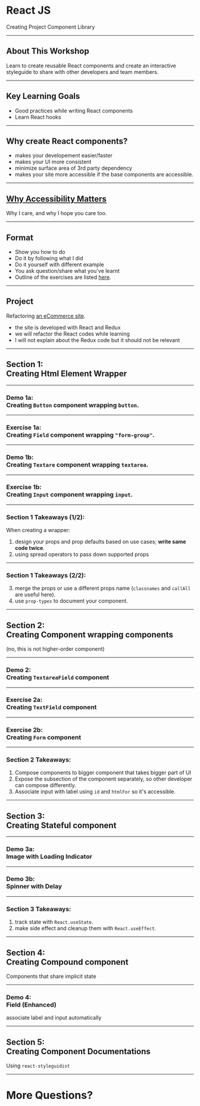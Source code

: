 
<Head>
  <title>React Component Library</title>
  <meta name="author" content="Malcolm Kee Wee Siong" />
</Head>


# React JS

Creating Project Component Library

---

## About This Workshop

Learn to create reusable React components and create an interactive styleguide to share with other developers and team members.

---

## Key Learning Goals

- Good practices while writing React components
- Learn React hooks

---

## Why create React components?

- makes your developement easier/faster
- makes your UI more consistent
- minimize surface area of 3rd party dependency
- makes your site more accessible if the base components are accessible.

---

## [Why Accessibility Matters](https://twitter.com/Microsoft/status/1090973098218668032)

Why I care, and why I hope you care too.

---

## Format

- Show you how to do
- Do it by following what I did
- Do it yourself with different example
- You ask question/share what you've learnt
- Outline of the exercises are listed [here](https://github.com/malcolm-kee/learning-react-components/blob/master/README.md).

---

## Project

Refactoring [an eCommerce site](https://react-ecomm.netlify.com/).

- the site is developed with React and Redux
- we will refactor the React codes while learning
- I will not explain about the Redux code but it should not be relevant

---


## Section 1: <br /> Creating Html Element Wrapper

---

### Demo 1a: <br />Creating `Button` component wrapping `button`.

---

### Exercise 1a: <br />Creating `Field` component wrapping `"form-group"`.

---

### Demo 1b: <br />Creating `Textare` component wrapping `textarea`.

---

### Exercise 1b: <br />Creating `Input` component wrapping `input`.

---

### Section 1 Takeaways (1/2):

When creating a wrapper:

1. design your props and prop defaults based on use cases; **write same code twice**.
2. using spread operators to pass down supported props

---

### Section 1 Takeaways (2/2):

3. merge the props or use a different props name (`classnames` and `callAll` are useful here).
4. use `prop-types` to document your component.

---


## Section 2: <br />Creating Component wrapping components

<Appear>(no, this is not higher-order component)</Appear>

---

### Demo 2: <br />Creating `TextareaField` component

---

### Exercise 2a: <br />Creating `TextField` component

---

### Exercise 2b: <br />Creating `Form` component

---

### Section 2 Takeaways:

1. Compose components to bigger component that takes bigger part of UI
1. Expose the subsection of the component separately, so other developer can compose differently.
1. Associate input with label using `id` and `htmlFor` so it's accessible.

---


## Section 3: <br />Creating Stateful component

---

### Demo 3a: <br />Image with Loading Indicator

---

### Demo 3b: <br />Spinner with Delay

---

### Section 3 Takeaways:

1. track state with `React.useState`.
2. make side effect and cleanup them with `React.useEffect`.

---


## Section 4: <br />Creating Compound component

Components that share implicit state

---

### Demo 4: <br />Field (Enhanced)

associate label and input automatically

---


## Section 5: <br />Creating Component Documentations

Using `react-styleguidist`

---


# More Questions?
